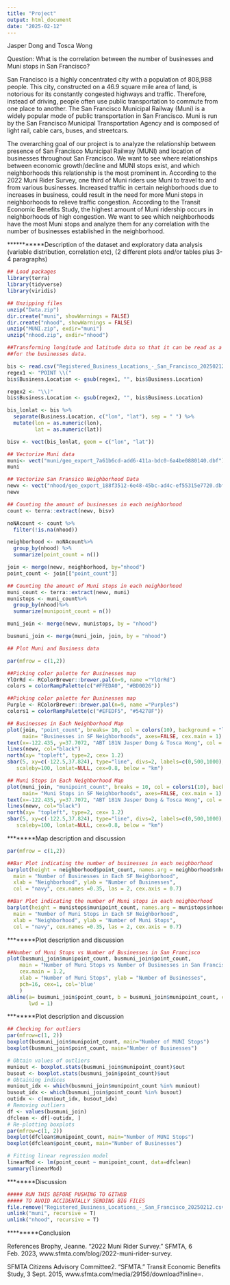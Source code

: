 ```yaml
---
title: "Project"
output: html_document
date: "2025-02-12"
---
```

Jasper Dong and Tosca Wong

Question: What is the correlation between the number of businesses and Muni stops in San Francisco?

San Francisco is a highly concentrated city with a population of 808,988 people. This city, constructed on a 46.9 square mile area of land, is notorious for its constantly congested highways and traffic. Therefore, instead of driving, people often use public transportation to commute from one place to another. The San Francisco Municipal Railway (Muni) is a widely popular mode of public transportation in San Francisco. Muni is run by the San Francisco Municipal Transportation Agency and is composed of light rail, cable cars, buses, and streetcars. 

The overarching goal of our project is to analyze the relationship between presence of San Francisco Municipal Railway (MUNI) and location of businesses throughout San Francisco. We want to see where relationships between economic growth/decline and MUNI stops exist, and which neighborhoods this relationship is the most prominent in. According to the 2022 Muni Rider Survey, one third of Muni riders use Muni to travel to and from various businesses. Increased traffic in certain neighborhoods due to increases in business, could result in the need for more Muni stops in neighborhoods to relieve traffic congestion. According to the Transit Economic Benefits Study, the highest amount of Muni ridership occurs in neighborhoods of high congestion. We want to see which neighborhoods have the most Muni stops and analyze them for any correlation with the number of businesses established in the neighborhood.

***********Description of the dataset and exploratory data analysis (variable distribution, correlation etc),
(2 different plots and/or tables plus 3-4 paragraphs)

```r
## Load packages
library(terra)
library(tidyverse)
library(viridis)
```

```r
## Unzipping files
unzip("Data.zip")
dir.create("muni", showWarnings = FALSE)
dir.create("nhood", showWarnings = FALSE)
unzip("MUNI.zip", exdir="muni")
unzip("nhood.zip", exdir="nhood")
```


```r
##Transforming longitude and latitude data so that it can be read as a vector 
##for the businesses data.

bis <- read.csv("Registered_Business_Locations_-_San_Francisco_20250212.csv", sep = ";")
regex1 <- "POINT \\("
bis$Business.Location <- gsub(regex1, "", bis$Business.Location)

regex2 <- "\\)"
bis$Business.Location <- gsub(regex2, "", bis$Business.Location)

bis_lonlat <- bis %>%
  separate(Business.Location, c("lon", "lat"), sep = " ") %>%
  mutate(lon = as.numeric(lon),
         lat = as.numeric(lat))

bisv <- vect(bis_lonlat, geom = c("lon", "lat"))
```

```r
## Vectorize Muni data
muni<- vect("muni/geo_export_7a61b6cd-add6-411a-bdc0-6a4be0880140.dbf")
muni

## Vectorize San Fransico Neighborhood Data
newv <- vect("nhood/geo_export_188f3512-6e48-45bc-ad4c-ef55315e7720.dbf")
newv

## Counting the amount of businesses in each neighborhood
count <- terra::extract(newv, bisv)

noNAcount <- count %>%
  filter(!is.na(nhood))

neighborhood <- noNAcount%>%
  group_by(nhood) %>%
  summarize(point_count = n())

join <- merge(newv, neighborhood, by="nhood")
point_count <- join[["point_count"]]

## Counting the amount of Muni stops in each neighborhood
muni_count <- terra::extract(newv, muni)
munistops <- muni_count%>%
  group_by(nhood)%>%
  summarize(munipoint_count = n())

muni_join <- merge(newv, munistops, by = "nhood")

busmuni_join <- merge(muni_join, join, by = "nhood")

```

```r
## Plot Muni and Business data

par(mfrow = c(1,2))

##Picking color palette for Businesses map
YlOrRd <- RColorBrewer::brewer.pal(n=9, name ="YlOrRd")
colors = colorRampPalette(c("#FFEDA0", "#BD0026"))

##Picking color palette for Businesses map
Purple <- RColorBrewer::brewer.pal(n=9, name ="Purples")
colors1 = colorRampPalette(c("#EFEDF5", "#54278F"))

## Businesses in Each Neighborhood Map
plot(join, "point_count", breaks= 10, col = colors(10), background = "lightblue", 
     main= "Businesses in SF Neighborhoods", axes=FALSE, cex.main = 1)
text(x=-122.435, y=37.7072, "ABT 181N Jasper Dong & Tosca Wong", col = "black", cex=0.25)
lines(newv, col="black")
north(xy= "topleft", type=2, cex= 1.2)
sbar(5, xy=c(-122.5,37.824), type="line", divs=2, labels=c(0,500,1000), 
   scaleby=100, lonlat=NULL, cex=0.8, below = "km")

## Muni Stops in Each Neighborhood Map
plot(muni_join, "munipoint_count", breaks = 10, col = colors1(10), background = "lightblue", 
     main= "Muni Stops in SF Neighborhoods", axes=FALSE, cex.main = 1)
text(x=-122.435, y=37.7072, "ABT 181N Jasper Dong & Tosca Wong", col = "black", cex=0.25)
lines(newv, col="black")
north(xy= "topleft", type=2, cex= 1.2)
sbar(5, xy=c(-122.5,37.824), type="line", divs=2, labels=c(0,500,1000), 
   scaleby=100, lonlat=NULL, cex=0.8, below = "km")
```

********Map description and discussion

```r

par(mfrow = c(1,2))

##Bar Plot indicating the number of businesses in each neighborhood
barplot(height = neighborhood$point_count, names.arg = neighborhood$nhood,
  main = "Number of Businesses in Each SF Neighborhood",
  xlab = "Neighborhood", ylab = "Number of Businesses",
  col = "navy", cex.names =0.35, las = 2, cex.axis = 0.7)

##Bar Plot indicating the number of Muni stops in each neighborhood
barplot(height = munistops$munipoint_count, names.arg = munistops$nhood,
  main = "Number of Muni Stops in Each SF Neighborhood",
  xlab = "Neighborhood", ylab = "Number of Muni Stops",
  col = "navy", cex.names =0.35, las = 2, cex.axis = 0.7)
```

********Plot description and discussion

```r
##Number of Muni Stops vs Number of Businesses in San Francisco
plot(busmuni_join$munipoint_count, busmuni_join$point_count,
    main = "Number of Muni Stops vs Number of Businesses in San Francisco", 
    cex.main = 1.2,
    xlab = "Number of Muni Stops", ylab = "Number of Businesses",
    pch=16, cex=1, col='blue'
    )
abline(a= busmuni_join$point_count, b = busmuni_join$munipoint_count, col='red',
       lwd = 1)
```

********Plot description and discussion

```r
## Checking for outliers
par(mfrow=c(1, 2))
boxplot(busmuni_join$munipoint_count, main="Number of MUNI Stops")
boxplot(busmuni_join$point_count, main="Number of Businesses")
```

```r
# Obtain values of outliers
muniout <- boxplot.stats(busmuni_join$munipoint_count)$out
busout <- boxplot.stats(busmuni_join$point_count)$out
# Obtaining indices
muniout_idx <- which(busmuni_join$munipoint_count %in% muniout)
busout_idx <- which(busmuni_join$point_count %in% busout)
outidx <- c(muniout_idx, busout_idx)
# Removing outliers
df <- values(busmuni_join)
dfclean <- df[-outidx, ]
# Re-plotting boxplots
par(mfrow=c(1, 2))
boxplot(dfclean$munipoint_count, main="Number of MUNI Stops")
boxplot(dfclean$point_count, main="Number of Businesses")
```

```r
# Fitting linear regression model
linearMod <- lm(point_count ~ munipoint_count, data=dfclean) 
summary(linearMod)
```

********Discussion




```r
##### RUN THIS BEFORE PUSHING TO GITHUB
##### TO AVOID ACCIDENTALLY SENDING BIG FILES
file.remove("Registered_Business_Locations_-_San_Francisco_20250212.csv")
unlink("muni", recursive = T)
unlink("nhood", recursive = T)
```

*********Conclusion

References
Brophy, Jeanne. “2022 Muni Rider Survey.” SFMTA, 6 Feb. 2023, www.sfmta.com/blog/2022-muni-rider-survey. 

SFMTA Citizens Advisory Committee2. “SFMTA.” Transit Economic Benefits Study, 3 Sept. 2015, www.sfmta.com/media/29156/download?inline=.


